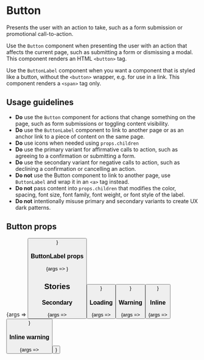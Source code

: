 
<Meta title="Forms/Button" component={Button} />

# Button

Presents the user with an action to take, such as a form submission or promotional call-to-action.

Use the `Button` component when presenting the user with an action that affects the current page, such as submitting a form or dismissing a modal. This component renders an HTML `<button>` tag.

Use the `ButtonLabel` component when you want a component that is styled like a button, without the `<button>` wrapper, e.g. for use in a link. This component renders a `<span>` tag only.

## Usage guidelines

- **Do** use the `Button` component for actions that change something on the page, such as form submissions or toggling content visibility.
- **Do** use the `ButtonLabel` component to link to another page or as an anchor link to a piece of content on the same page.
- **Do** use icons when needed using `props.children`
- **Do** use the primary variant for affirmative calls to action, such as agreeing to a confirmation or submitting a form.
- **Do** use the secondary variant for negative calls to action, such as declining a confirmation or cancelling an action.
- **Do not** use the Button component to link to another page, use `ButtonLabel` and wrap it in an `<a>` tag instead.
- **Do not** pass content into `props.children` that modifies the color, spacing, font size, font family, font weight, or font style of the label.
- **Do not** intentionally misuse primary and secondary variants to create UX dark patterns.

## Button props

<Canvas>
	<Story
		args={{
			children: 'Click me!',
		}}
		name="Default"
	>
		{args => <Button {...args} />}
	</Story>
</Canvas>

<ArgsTable of={Button} />

### ButtonLabel props

<Canvas>
	<Story
		args={{
			children: 'I am static text',
		}}
		name="Button label"
	>
		{args => <ButtonLabel {...args} />}
	</Story>
</Canvas>

<ArgsTable of={ButtonLabel} />


## Stories

### Secondary

<Canvas>
	<Story
		args={{
			children: 'Click me!',
			variant: 'secondary',
		}}
		name="Secondary"
	>
		{args => <Button {...args} />}
	</Story>
</Canvas>

### Loading

<Canvas>
	<Story
		args={{
			children: 'Ignored',
			loading: true,
		}}
		name="Loading"
	>
		{args => <Button {...args} />}
	</Story>
</Canvas>

### Warning

<Canvas>
	<Story
		args={{
			children: 'Be very careful',
			variant: 'warning',
		}}
		name="Warning"
	>
		{args => <Button {...args} />}
	</Story>
</Canvas>

### Inline

<Canvas>
	<Story
		args={{
			children: 'Click me!',
			inline: true,
		}}
		name="Inline"
	>
		{args => <Button {...args} />}
	</Story>
</Canvas>

### Inline warning

<Canvas>
	<Story
		args={{
			children: 'Be very careful',
			inline: true,
			variant: 'warning',
		}}
		name="Inline warning"
	>
		{args => <Button {...args} />}
	</Story>
</Canvas>
